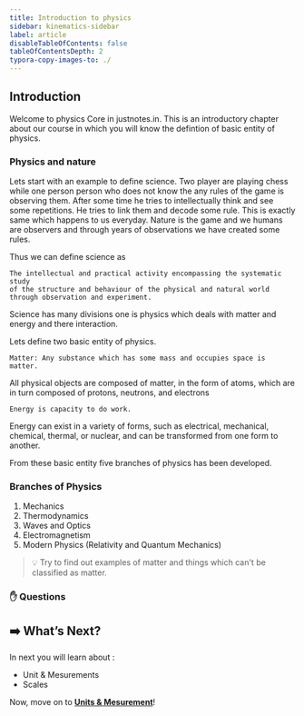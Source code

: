 ```yaml
---
title: Introduction to physics
sidebar: kinematics-sidebar
label: article
disableTableOfContents: false
tableOfContentsDepth: 2
typora-copy-images-to: ./
---
```


## Introduction

Welcome to physics Core in justnotes.in. This is an introductory chapter about our course in which you will know the defintion of basic entity of physics.

### Physics and nature

Lets start with an example to define science. Two player are playing chess while one person person who does not know the any rules of the game is observing them. After some time he tries to intellectually think and see some repetitions. He tries to link them and decode some rule. This is exactly same which happens to us everyday. Nature is the game and we humans are observers and through years of observations we have created some rules.

Thus we can define science as

```
The intellectual and practical activity encompassing the systematic study 
of the structure and behaviour of the physical and natural world
through observation and experiment.
```

Science has many divisions one is physics which deals with matter and energy and there interaction.

Lets define two basic entity of physics.

```
Matter: Any substance which has some mass and occupies space is matter.
```

All physical objects are composed of matter, in the form of atoms, which are in turn composed of protons, neutrons, and electrons

```
Energy is capacity to do work.
```
 Energy can exist in a variety of forms, such as electrical, mechanical, chemical, thermal, or nuclear, and can be transformed from one form to another.

From these basic entity five branches of physics has been developed.

### Branches of Physics

1. Mechanics
2. Thermodynamics
3. Waves and Optics
4. Electromagnetism
5. Modern Physics (Relativity and Quantum Mechanics)

> 💡 Try to find out examples of matter and things which can't be classified as matter.


### ✋ Questions

## ➡️ What’s Next?

In next you will learn about :

- Unit & Mesurements
- Scales

Now, move on to [**Units & Mesurement**](/tutorial/part-two/)!
